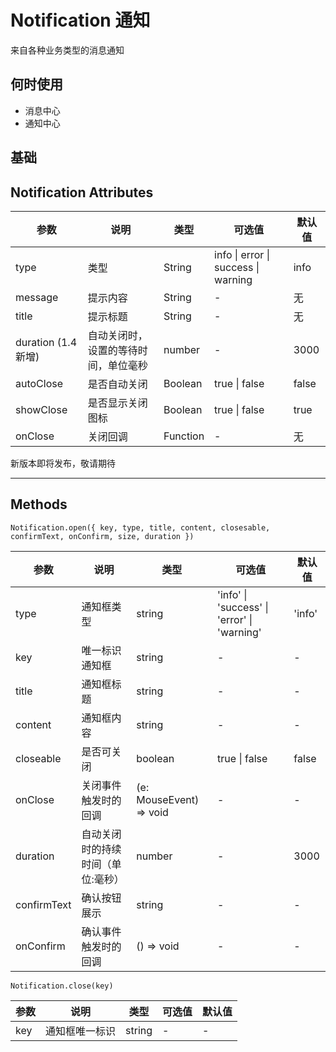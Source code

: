 # Notification 通知

来自各种业务类型的消息通知

## 何时使用

- 消息中心
- 通知中心

## 基础


<DemoBase />

## Notification Attributes

| 参数                | 说明                                 | 类型     | 可选值                              | 默认值 |
| ------------------- | ------------------------------------ | -------- | ----------------------------------- | ------ |
| type                | 类型                                 | String   | info \| error \| success \| warning | info   |
| message             | 提示内容                             | String   | -                                   | 无     |
| title               | 提示标题                             | String   | -                                   | 无     |
| duration (1.4 新增) | 自动关闭时，设置的等待时间，单位毫秒 | number   | -                                   | 3000   |
| autoClose           | 是否自动关闭                         | Boolean  | true \| false                       | false  |
| showClose           | 是否显示关闭图标                     | Boolean  | true \| false                       | true   |
| onClose             | 关闭回调                             | Function | -                                   | 无     |

<div style={{ position: 'relative' }}>
  <span
    style={{
      position: 'absolute',
      background: '#fff',
      left: '50%',
      transform: ' translate(-50%,-50%)',
      fontSize: '18px',
      padding: 5,
      color: '#f63'
    }}
  >
    新版本即将发布，敬请期待
  </span>
  <hr style={{ marginTop: 50, marginBottom: 20, border: '0.5px dashed #c8c8c8' }} />
</div>

## Methods

`Notification.open({ key, type, title, content, closesable, confirmText, onConfirm, size, duration })`

| 参数        | 说明                              | 类型                    | 可选值                                      | 默认值 |
| ----------- | --------------------------------- | ----------------------- | ------------------------------------------- | ------ |
| type        | 通知框类型                        | string                  | 'info' \| 'success' \| 'error' \| 'warning' | 'info' |
| key         | 唯一标识通知框                    | string                  | -                                           | -      |
| title       | 通知框标题                        | string                  | -                                           | -      |
| content     | 通知框内容                        | string                  | -                                           | -      |
| closeable   | 是否可关闭                        | boolean                 | true \| false                               | false  |
| onClose     | 关闭事件触发时的回调              | (e: MouseEvent) => void | -                                           | -      |
| duration    | 自动关闭时的持续时间（单位:毫秒） | number                  | -                                           | 3000   |
| confirmText | 确认按钮展示                      | string                  | -                                           | -      |
| onConfirm   | 确认事件触发时的回调              | () => void              | -                                           | -      |

`Notification.close(key)`

| 参数 | 说明           | 类型   | 可选值 | 默认值 |
| ---- | -------------- | ------ | ------ | ------ |
| key  | 通知框唯一标识 | string | -      | -      |
